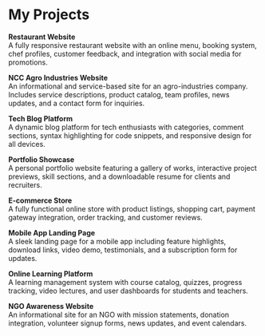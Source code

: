 # My Projects

::::::::::: projects-container
::: card
**Restaurant Website**\
A fully responsive restaurant website with an online menu, booking system, chef profiles, customer feedback, and integration with social media for promotions.
:::

::: card
**NCC Agro Industries Website**\
An informational and service-based site for an agro-industries company. Includes service descriptions, product catalog, team profiles, news updates, and a contact form for inquiries.
:::

::: card
**Tech Blog Platform**\
A dynamic blog platform for tech enthusiasts with categories, comment sections, syntax highlighting for code snippets, and responsive design for all devices.
:::

::: card
**Portfolio Showcase**\
A personal portfolio website featuring a gallery of works, interactive project previews, skill sections, and a downloadable resume for clients and recruiters.
:::

::: card
**E-commerce Store**\
A fully functional online store with product listings, shopping cart, payment gateway integration, order tracking, and customer reviews.
:::

::: card
**Mobile App Landing Page**\
A sleek landing page for a mobile app including feature highlights, download links, video demo, testimonials, and a subscription form for updates.
:::

::: card
**Online Learning Platform**\
A learning management system with course catalog, quizzes, progress tracking, video lectures, and user dashboards for students and teachers.
:::

::: card
**NGO Awareness Website**\
An informational site for an NGO with mission statements, donation integration, volunteer signup forms, news updates, and event calendars.
:::
:::::::::::
